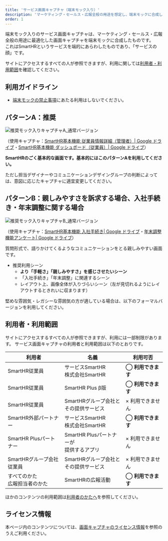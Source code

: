 ```yaml
---
title: 'サービス画面キャプチャ（端末モック入り）'
description: 'マーケティング・セールス・広報全般の用途を想定し、端末モックに合成した画面キャプチャです。'
order: 1
---
```


端末モック入りのサービス画面キャプチャは、マーケティング・セールス・広報全般の用途に最適化した画面キャプチャを端末モックに合成したものです。  
これはSmartHRというサービスを端的にあらわしたものであり、「サービスの顔」です。  

サイトにアクセスするすべての人が参照できますが、利用に関しては[利用者・利用範囲](#h2-3)を確認してください。

## 利用ガイドライン
- [端末モックの禁止事項](/communication/mock/#h2-1)にあたる利用はしないでください。

## パターンA：推奨

![推奨モック入りキャプチャA_通常バージョン](./images/service_capture_in_mock/a_capture_in_mock_nomal.png)

（使用キャプチャ：<a href="https://drive.google.com/file/d/1RJrO7SD3KuZv9BXDSjziEvAmKaTjN5y9/view?usp=sharing" target="_blank">SmartHR基本機能 従業員情報詳細（管理者）| Google ドライブ</a>・<a href="https://drive.google.com/file/d/1Z79oAzR-A3fKkuo69aCgal-xgzIT3KPE/view?usp=sharing" target="_blank">SmartHR基本機能 ダッシュボード（従業員）| Google ドライブ</a>）

**SmartHRのごく基本的な画面です。基本的にはこのパターンAを利用してください。**

ただし担当デザイナーやコミュニケーションデザイングループの判断によっては、意図に応じたキャプチャに適宜変更してください。

<Private path="/communication/capture-in-mock-formal-a.md"/>

## パターンB：親しみやすさを訴求する場合、入社手続き・年末調整に関する場合

![推奨モック入りキャプチャB_通常バージョン](./images/service_capture_in_mock/b_capture_in_mock_nomal.png)

（使用キャプチャ：<a href="https://drive.google.com/file/d/1Z6nOH-UaaI5wcYeBIkEAIFoa7E4vrGnA/view?usp=sharing" target="_blank">SmartHR基本機能 入社手続き| Google ドライブ</a>・<a href="https://drive.google.com/file/d/1WKRDcn3IajGD8lECSFedj27zPDQUaJHY/view?usp=sharing" target="_blank">年末調整機能アンケート| Google ドライブ</a>）

質問形式で、語りかけてくるようなコミュニケーションをとる親しみやすい画面です。

- 推奨利用シーン
    - **より「手軽さ」「親しみやすさ」を感じさせたいシーン**
    - 「入社手続き」「年末調整」に関連するシーン
    - レイアウト上、画像全体が入りづらいシーン（左が見切れるようにレイアウトするときれいに収まります）

<Private path="/communication/capture-in-mock-formal-b.md"/>

堅めな雰囲気・レガシーな雰囲気の方が適している場合は、以下のフォーマルバージョンを利用してください。

## 利用者・利用範囲

サイトにアクセスするすべての人が参照できますが、利用には一部制限があります。
サービス画面キャプチャの利用者と利用範囲は以下のとおりです。

<TableWrapper>
  <table>
    <thead>
      <tr>
        <th>利用者</th>
        <th>名義</th>
        <th>利用可否</th>
      </tr>
    </thead>
    <tbody>
      <tr>
        <td>SmartHR従業員</td>
        <td>サービスSmartHR<br/>株式会社SmartHR</td>
        <td><strong>◯ 利用できます</strong></td>
      </tr>
      <tr>
        <td>SmartHR従業員</td>
        <td>SmartHR Plus β版</td>
        <td><strong>◯ 利用できます</strong></td>
      </tr>
      <tr>
        <td>SmartHR従業員</td>
        <td>SmartHRグループ会社と<br/>その提供サービス</td>
        <td>× 利用できません</td>
      </tr>
      <tr>
        <td>SmartHR外部パートナー</td>
        <td>サービスSmartHR<br/>株式会社SmartHR</td>
        <td><strong>◯ 利用できます</strong></td>
      </tr>
      <tr>
        <td>SmartHR Plusパートナー</td>
        <td>SmartHR Plusパートナーが<br/>提供するアプリ</td>
        <td>× 利用できません</td>
      </tr>
      <tr>
        <td>SmartHRグループ会社<br/>従業員</td>
        <td>SmartHRグループ会社と<br/>その提供サービス</td>
        <td>× 利用できません</td>
      </tr>
      <tr>
        <td>すべてのかた<br/>広報担当者のかた</td>
        <td>SmartHRの広報活動</td>
        <td><strong>◯ 利用できます</strong></td>
      </tr>
    </tbody>
  </table>
</TableWrapper>

ほかのコンテンツの利用範囲は[利用者のかたへ](/introduction/user/)を参照してください。


## ライセンス情報
本ページ内のコンテンツについては、[画面キャプチャのライセンス情報](/communication/capture/#h2-2)を参照のうえご利用ください。


